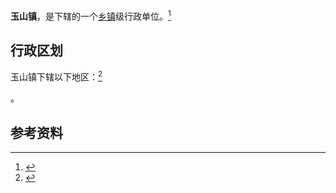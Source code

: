 {{中国乡级行政区|41/17/28/102/000}}

'''玉山镇'''，是{{PRC admin/fullname|41/17/28/102/000|3}}下辖的一个[[乡镇|乡镇]]级行政单位。<ref>{{PRC admin/ref sgc|{{PRC admin/parent|41/17/28/102/000}}}}</ref>

== 行政区划 ==

玉山镇下辖以下地区：<ref>{{PRC admin/ref sgc|41/17/28/102/000}}</ref>

{{PRC admin/children|41/17/28/102/000}}。

== 参考资料 ==

{{reflist}}

{{行政区划小作品}}
{{PRC admin/navcat|41/17/28/102/000}}